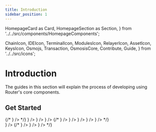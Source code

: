 ```yaml
---
title: Introduction
sidebar_position: 1
---
```

  HomepageCard as Card,
  HomepageSection as Section,
} from '../../src/components/HomepageComponents';

  ChainIcon,
  IDEIcon,
  TerminalIcon,
  ModulesIcon,
  RelayerIcon,
  AssetIcon,
  KeysIcon,
  Osmojs,
  Transaction,
  OsmosisCore,
  Contribute,
  Guide,
} from '../../src/icons';

# Introduction

The guides in this section will explain the process of developing using Router's core components.


 ## Get Started
   <Section title="Developers" id="web-sdks" hasSubSections >

   <Section>
  {/* <Card
    title="Build and Test Osmosis Source Code"
    description="Getting started with building and testing Osmosis codebase"
    to="/router-core/build"
    icon={<OsmosisCore />}
  /> */}
  <Card
    title="Installing Prerequisites"
    description="Setting up the machine for developing on the Router Chain"
    to="/router-core/installing-prerequisites"
    icon={<IDEIcon />}
  />
 <Card
    title="Router CLI"
    description="Install routerd to join the network or simple query it"
    to="/router-core/routerd"
    icon={<TerminalIcon />}
  />
  <Card
    title="Router on a Local System"
    description="Run the Router blockchain on your local machine"
    to="/router-core/running-router-chain-locally"
    icon={<TerminalIcon />}
  />
  {/* <Card
    title="Modules"
    description="Osmosis modules and their respective CLI commands"
    to="/router-core/modules"
    icon={<ModulesIcon />}
  />
  <Card
    title="Relaying"
    description=" Relay IBC packets between Osmosis and other chains"
    to="/router-core/relaying"
    icon={<RelayerIcon />}
  />
  <Card
    title="Assets"
    description="     Currently supported assets on Osmosis with their corresponding channels and IBC denoms."
    to="/router-core/asset-info"
    icon={<AssetIcon />}
  />
  <Card
    title="Key Management"
    description="Managing keys via CLI and advanced operations such as multisig wallets"
    to="/router-core/category/keys-management"
    icon={<KeysIcon />}
  />
  <Card
    title="Contributing"
    description=" Guidelines to contributing to Osmosis core development."
    to="/router-core/contributing"
    icon={<Contribute />}
  /> */}
  </Section>

  </Section>

   <Section title="Guides" id="web-sdks" hasSubSections >

   <Section>
       <Card
    title="Your First Contract"
    description="Learn how to compile and deploy your first CosmWasm contract on the Router chain"
    to="/router-core/guides/your-first-contract"
    icon={<Guide />}
  />
    {/* <Card
    title="Transaction Structure"
    description=" Understanding the structure of a transaction on the Osmosis blockchain"
    to="/router-core/guides/structure"
    icon={<Guide />}
  />
   <Card
    title="Performance & Profiling"
    description="Learn how to measure performance and profile your node"
  to="/router-core/guides/performance"
    icon={<Guide />}
  />
  <Card
    title="Creating IBC Pools"
    description="This document lays out the prerequisites and the  process that's needed to ensure that your token meets the interchain UX standards set by Osmosis."
  to="/router-core/guides/create-ibc-pool"
    icon={<Guide />}
  /> */}
  </Section>

  </Section>
